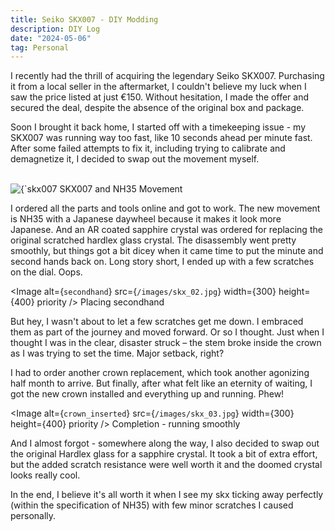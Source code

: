 ```yaml
---
title: Seiko SKX007 - DIY Modding
description: DIY Log
date: "2024-05-06"
tag: Personal
---
```


I recently had the thrill of acquiring the legendary Seiko SKX007.
Purchasing it from a local seller in the aftermarket, I couldn't believe my luck when I saw the price listed at just €150. 
Without hesitation, I made the offer and secured the deal, despite the absence of the original box and package.

Soon I brought it back home, I started off with a timekeeping issue - my SKX007 was running way too fast, like 10 seconds ahead per minute fast. 
After some failed attempts to fix it, including trying to calibrate and demagnetize it, I decided to swap out the movement myself.


<br/>
<Image
  alt={`skx007 and the nh35`}
  src={`/images/skx_01.jpg`}
  width={300}
  height={400}
  priority
/>
SKX007 and NH35 Movement
<br/>

I ordered all the parts and tools online and got to work.
The new movement is NH35 with a Japanese daywheel because it makes it look more Japanese. And an AR coated sapphire crystal was ordered for replacing the original scratched hardlex glass crystal.
The disassembly went pretty smoothly, but things got a bit dicey when it came time to put the minute and second hands back on. 
Long story short, I ended up with a few scratches on the dial. Oops.

<Image
  alt={`secondhand`}
  src={`/images/skx_02.jpg`}
  width={300}
  height={400}
  priority
/>
Placing secondhand
<br/>

But hey, I wasn't about to let a few scratches get me down. I embraced them as part of the journey and moved forward. Or so I thought. Just when I thought I was in the clear, disaster struck – the stem broke inside the crown as I was trying to set the time. Major setback, right?

I had to order another crown replacement, which took another agonizing half month to arrive. But finally, after what felt like an eternity of waiting, I got the new crown installed and everything up and running. Phew!

<Image
  alt={`crown_inserted`}
  src={`/images/skx_03.jpg`}
  width={300}
  height={400}
  priority
/>
Completion - running smoothly
<br/>

And I almost forgot - somewhere along the way, I also decided to swap out the original Hardlex glass for a sapphire crystal. 
It took a bit of extra effort, but the added scratch resistance were well worth it and the doomed crystal looks really cool.

In the end, I believe it's all worth it when I see my skx ticking away perfectly (within the specification of NH35) with few minor scratches I caused personally.

